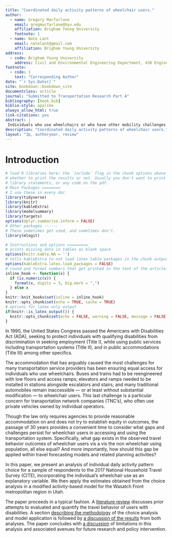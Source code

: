 ```yaml
---
title: "Coordinated daily activity patterns of wheelchair users."
author:
  - name: Gregory Macfarlane
    email: gregmacfarlane@byu.edu
    affiliation: Brigham Young University
    footnote: 1
  - name: Nate Lant
    email: natelant@gmail.com
    affiliation: Brigham Young University
address:
  - code: Brigham Young University
    address: Civil and Environmental Engineering Department, 430 Engineering Building, Provo, Utah 84602
footnote:
  - code: 1
    text: "Corresponding Author"
date: "`r Sys.Date()`"
site: bookdown::bookdown_site
documentclass: article
journal: "Submitted to Transportation Research Part A"
bibliography: [book.bib]
biblio-style: apalike
always_allow_html: true
link-citations: yes
abstract: |
 Individuals who use wheelchairs or who have other mobility challenges are sometimes unable to effectively access modern mobility as a service (MaaS) systems including application-based ridehailing and on-demand microtransit, etc. Even designing a MaaS targeted at these users is challenging, given the limited prior analysis of their travel and activity patterns. In this research, we present an initial attempt to model the daily activity pattern choice of respondents to the  2017 National Household Travel Survey who self-identify as using a wheelchair.  We find that wheelchair use is a significant predictor of activity patterns,  with individuals who use wheelchairs considerably less likely to choose out-of-home daily patterns. We additionally find that including wheelchair use as a variable in a model with a common person-type segmentation is statistically preferable to specifying wheelchair users as an independent segment. Further analysis of household-level coordination of daily activity patterns using more detailed surveys is warranted.
description: "Coordinated daily activity patterns of wheelchair users."
layout: "3p, authoryear, review"
---
```


# Introduction {#intro}

```r
# load R libraries here; the `include` flag in the chunk options above tells
# whether to print the results or not. Usually you don't want to print the
# library statements, or any code on the pdf.
# Main Packages ========
# I use these in every doc
library(tidyverse)
library(knitr)
library(kableExtra)
library(modelsummary)
library(targets)
options(dplyr.summarise.inform = FALSE)
# Other packages ------
# These sometimes get used, and sometimes don't.
library(mlogit)

# Instructions and options =========
# prints missing data in tables as blank space
options(knitr.kable.NA = '') 
# tells kableExtra to not load latex table packages in the chunk output
options(kableExtra.latex.load_packages = FALSE) 
# round and format numbers that get printed in the text of the article.
inline_hook <- function(x) {
  if (is.numeric(x)) {
    format(x, digits = 3, big.mark = ",")
  } else x
}
knitr::knit_hooks$set(inline = inline_hook)
knitr::opts_chunk$set(echo = TRUE, cache = TRUE)
# options for latex-only output
if(knitr::is_latex_output()) {
  knitr::opts_chunk$set(echo = FALSE, warning = FALSE, message = FALSE)
} 

```



In 1990, the United States Congress passed the Americans with Disabilities Act (ADA), 
seeking to protect individuals with qualifying disabilities from discrimination
in seeking employment (Title I), while using public services including
transportation systems (Title II), and in public accommodations (Title III) among 
other specifics.  

The accommodation that has arguably caused the most challenges
for many transportation service providers has been ensuring equal
access for individuals who use wheelchairs. Buses and trains had to be reengineered
with low floors and access ramps; elevators and ramps needed to be installed 
in stations alongside escalators and stairs; and many traditional automobiles 
remain inaccessible --- or at least without substantial modification --- to
wheelchair users. This last challenge is a particular concern for transportation 
network companies (TNC's), who often use private vehicles owned by individual
operators.

Though the law only requires agencies to provide reasonable accommodation on and
does not try to establish equity in outcomes, the passage of 30 years provides a
convenient time to consider what gaps and challenges persist for wheelchair 
users in accessing and using the transportation system. Specifically, what gap 
exists in the observed travel behavior outcomes of wheelchair users vis a vis 
the non wheelchair using population, all else equal? And more importantly, how 
should this gap be applied within travel forecasting models and related planning
activities?

In this paper, we present an analysis of individual daily activity pattern choice
for a sample of respondents to the 2017 National Household Travel Survey (CITE), 
incorporating the individual's wheelchair use as an explanatory variable. 
We then apply the estimates obtained from the choice analysis in a modified
activity-based model for the Wasatch Front  metropolitan region in Utah.

The paper proceeds in a typical fashion. A [literature review](#literature)
discusses prior attempts to evaluated and quantify the travel behavior of
users with disabilities. A section [describing the methodology](#methodology)
of the choice analysis and model application is followed by [a discussion of the results](#results)
from both analyses. The paper concludes with [a discussion](#discussion)
of limitations in this analysis and associated avenues for future research and
policy intervention.




